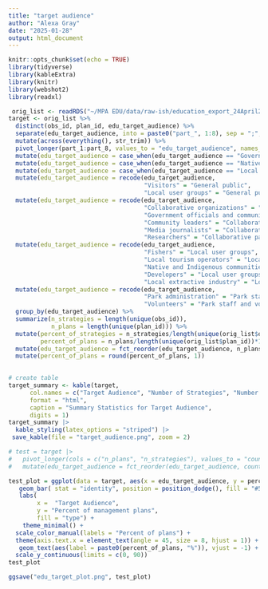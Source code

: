 ```yaml
---
title: "target audience"
author: "Alexa Gray"
date: "2025-01-28"
output: html_document
---
```


```r
knitr::opts_chunk$set(echo = TRUE)
library(tidyverse)
library(kableExtra)
library(knitr)
library(webshot2)
library(readxl)
```

```r
 orig_list <- readRDS("~/MPA EDU/data/raw-ish/education_export_24April2025.Rds")
target <- orig_list %>% 
  distinct(obs_id, plan_id, edu_target_audience) %>% 
  separate(edu_target_audience, into = paste0("part_", 1:8), sep = ";", fill = "right", extra = "merge") %>%
  mutate(across(everything(), str_trim)) %>% 
  pivot_longer(part_1:part_8, values_to = "edu_target_audience", names_to = NULL, values_drop_na = T) %>% 
  mutate(edu_target_audience = case_when(edu_target_audience == "Government officials and community leaders and community leaders" ~ "Government officials and community leaders", TRUE ~ edu_target_audience)) |> 
  mutate(edu_target_audience = case_when(edu_target_audience == "Native and Native and Indigenous communities" ~ "Native and Indigenous communities", TRUE ~ edu_target_audience)) |> 
  mutate(edu_target_audience = case_when(edu_target_audience == "Local residents" ~ "Local user groups", TRUE ~ edu_target_audience)) |> 
  mutate(edu_target_audience = recode(edu_target_audience, 
                                      "Visitors" = "General public",
                                      "Local user groups" = "General public")) |> 
  mutate(edu_target_audience = recode(edu_target_audience,
                                      "Collaborative organizations" = "Collaborative partners",
                                      "Government officials and community leaders" = "Collaborative partners",
                                      "Community leaders" = "Collaborative partners",
                                      "Media journalists" = "Collaborative partners",
                                      "Researchers" = "Collaborative partners")) |>  
  mutate(edu_target_audience = recode(edu_target_audience,
                                      "Fishers" = "Local user groups",
                                      "Local tourism operators" = "Local user groups" ,
                                      "Native and Indigenous communities" = "Local user groups",
                                      "Developers" = "Local user groups",
                                      "Local extractive industry" = "Local user groups")) |> 
  mutate(edu_target_audience = recode(edu_target_audience,
                                      "Park administration" = "Park staff and volunteers",
                                      "Volunteers" = "Park staff and volunteers")) |> 
  group_by(edu_target_audience) %>% 
  summarize(n_strategies = length(unique(obs_id)),
            n_plans = length(unique(plan_id))) %>% 
  mutate(percent_of_strategies = n_strategies/length(unique(orig_list$obs_id))*100,
         percent_of_plans = n_plans/length(unique(orig_list$plan_id))*100) |> 
  mutate(edu_target_audience = fct_reorder(edu_target_audience, n_plans, .desc = TRUE)) |> 
  mutate(percent_of_plans = round(percent_of_plans, 1))
 
```

```r
# create table
target_summary <- kable(target,
      col.names = c("Target Audience", "Number of Strategies", "Number of Plans", "Percent of Strategies", "Percent of Plans"), 
      format = "html", 
      caption = "Summary Statistics for Target Audience",
      digits = 1) 
target_summary |> 
  kable_styling(latex_options = "striped") |> 
 save_kable(file = "target_audience.png", zoom = 2)

```

```r
# test = target |> 
#   pivot_longer(cols = c("n_plans", "n_strategies"), values_to = "count") |> 
#   mutate(edu_target_audience = fct_reorder(edu_target_audience, count, .desc = TRUE))

test_plot = ggplot(data = target, aes(x = edu_target_audience, y = percent_of_plans)) +
   geom_bar( stat = "identity", position = position_dodge(), fill = "#57ad5e") +
   labs(
        x =  "Target Audience",
        y = "Percent of management plans",
        fill = "type") +
    theme_minimal() +
  scale_color_manual(labels = "Percent of plans") +
  theme(axis.text.x = element_text(angle = 45, size = 8, hjust = 1)) +
   geom_text(aes(label = paste0(percent_of_plans, "%")), vjust = -1) +
  scale_y_continuous(limits = c(0, 90))
test_plot

ggsave("edu_target_plot.png", test_plot)
```

